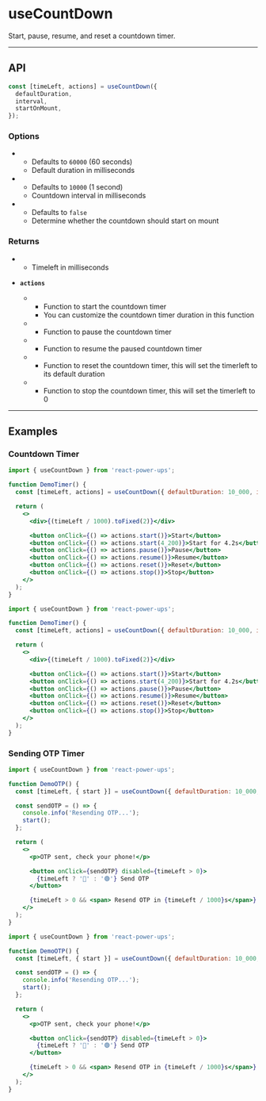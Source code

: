 


# useCountDown

Start, pause, resume, and reset a countdown timer.

<hr className="custom-hr" />

## API

```js
const [timeLeft, actions] = useCountDown({
  defaultDuration,
  interval,
  startOnMount,
});
```

### Options

- <Param name="defaultDuration" type="number" isRequired={false} />

  - Defaults to `60000` (60 seconds)
  - Default duration in milliseconds

- <Param name="interval" type="number" isRequired={false} />

  - Defaults to `10000` (1 second)
  - Countdown interval in milliseconds

- <Param name="startOnMount" type="boolean" isRequired={false} />

  - Defaults to `false`
  - Determine whether the countdown should start on mount

### Returns

- <Param name="timeLeft" type="number" />

  - Timeleft in milliseconds

- **`actions`**

  - <Param name="actions.start" type="(duration?: number) => void" />

    - Function to start the countdown timer
    - You can customize the countdown timer duration in this function

  - <Param name="actions.pause" type="() => void" />

    - Function to pause the countdown timer

  - <Param name="actions.resume" type="() => void" />

    - Function to resume the paused countdown timer

  - <Param name="actions.reset" type="() => void" />

    - Function to reset the countdown timer, this will set the timerleft to its default duration

  - <Param name="actions.stop" type="() => void" />

    - Function to stop the countdown timer, this will set the timerleft to 0

<hr className="custom-hr" />

## Examples

### Countdown Timer

<BrowserWindow>
  <DemoTimer />
</BrowserWindow>

<Tabs>
<TabItem value="JS" label="JS">

```jsx
import { useCountDown } from 'react-power-ups';

function DemoTimer() {
  const [timeLeft, actions] = useCountDown({ defaultDuration: 10_000, interval: 100 });

  return (
    <>
      <div>{(timeLeft / 1000).toFixed(2)}</div>

      <button onClick={() => actions.start()}>Start</button>
      <button onClick={() => actions.start(4_200)}>Start for 4.2s</button>
      <button onClick={() => actions.pause()}>Pause</button>
      <button onClick={() => actions.resume()}>Resume</button>
      <button onClick={() => actions.reset()}>Reset</button>
      <button onClick={() => actions.stop()}>Stop</button>
    </>
  );
}
```

</TabItem>
<TabItem value="TS" label="TS" default>

```jsx
import { useCountDown } from 'react-power-ups';

function DemoTimer() {
  const [timeLeft, actions] = useCountDown({ defaultDuration: 10_000, interval: 100 });

  return (
    <>
      <div>{(timeLeft / 1000).toFixed(2)}</div>

      <button onClick={() => actions.start()}>Start</button>
      <button onClick={() => actions.start(4_200)}>Start for 4.2s</button>
      <button onClick={() => actions.pause()}>Pause</button>
      <button onClick={() => actions.resume()}>Resume</button>
      <button onClick={() => actions.reset()}>Reset</button>
      <button onClick={() => actions.stop()}>Stop</button>
    </>
  );
}
```

</TabItem>
</Tabs>

### Sending OTP Timer

<BrowserWindow>
  <DemoOTP />
</BrowserWindow>

<Tabs>
<TabItem value="JS" label="JS">

```jsx
import { useCountDown } from 'react-power-ups';

function DemoOTP() {
  const [timeLeft, { start }] = useCountDown({ defaultDuration: 10_000, startOnMount: true });

  const sendOTP = () => {
    console.info('Resending OTP...');
    start();
  };

  return (
    <>
      <p>OTP sent, check your phone!</p>

      <button onClick={sendOTP} disabled={timeLeft > 0}>
        {timeLeft ? '🚫' : '🟢'} Send OTP
      </button>

      {timeLeft > 0 && <span> Resend OTP in {timeLeft / 1000}s</span>}
    </>
  );
}
```

</TabItem>
<TabItem value="TS" label="TS" default>

```jsx
import { useCountDown } from 'react-power-ups';

function DemoOTP() {
  const [timeLeft, { start }] = useCountDown({ defaultDuration: 10_000, startOnMount: true });

  const sendOTP = () => {
    console.info('Resending OTP...');
    start();
  };

  return (
    <>
      <p>OTP sent, check your phone!</p>

      <button onClick={sendOTP} disabled={timeLeft > 0}>
        {timeLeft ? '🚫' : '🟢'} Send OTP
      </button>

      {timeLeft > 0 && <span> Resend OTP in {timeLeft / 1000}s</span>}
    </>
  );
}
```

</TabItem>
</Tabs>

